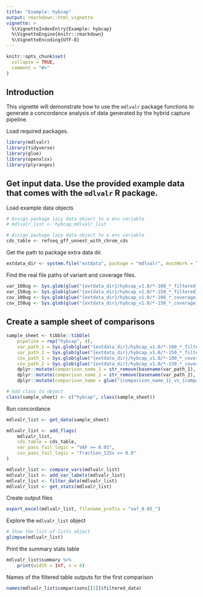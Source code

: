 ```yaml
---
title: "Example: hybcap"
output: rmarkdown::html_vignette
vignette: >
  %\VignetteIndexEntry{Example: hybcap}
  %\VignetteEngine{knitr::rmarkdown}
  %\VignetteEncoding{UTF-8}
---
```


```r
knitr::opts_chunk$set(
  collapse = TRUE,
  comment = "#>"
)
```



## Introduction


This vignette will demonstrate how to use the `mdlvalr` package functions to generate a concordance analysis of data generated by the hybrid capture pipeline.



Load required packages.

```r
library(mdlvalr)
library(tidyverse)
library(glue)
library(openxlsx)
library(plyranges)
```


## Get input data. Use the provided example data that comes with the `mdlvalr` R package. 

Load example data objects


```r
# Assign package lazy data object to a env variable
# mdlvalr_list <- hybcap_mdlvalr_list

# Assign package lazy data object to a env variable
cds_table <- refseq_gff_unnest_with_chrom_cds
```

Get the path to package extra data dir.

```r
extdata_dir <- system.file("extdata", package = "mdlvalr", mustWork = TRUE)
```

Find the real file paths of variant and coverage files.


```r
var_100ug <- Sys.glob(glue("{extdata_dir}/hybcap_v1.0/*-100_*_filtered_integrated_variant_output_summary.xlsx"))
var_150ug <- Sys.glob(glue("{extdata_dir}/hybcap_v1.0/*-150_*_filtered_integrated_variant_output_summary.xlsx"))
cov_100ug <- Sys.glob(glue("{extdata_dir}/hybcap_v1.0/*-100_*_coverage_summary.xlsx"))
cov_150ug <- Sys.glob(glue("{extdata_dir}/hybcap_v1.0/*-150_*_coverage_summary.xlsx"))
```


## Create a sample sheet of comparisons


```r
sample_sheet <- tibble::tibble(
    pipeline = rep("hybcap", 4),
    var_path_1 = Sys.glob(glue("{extdata_dir}/hybcap_v1.0/*-100_*_filtered_integrated_variant_output_summary.xlsx")),
    var_path_2 = Sys.glob(glue("{extdata_dir}/hybcap_v1.0/*-150_*_filtered_integrated_variant_output_summary.xlsx")),
    cov_path_1 = Sys.glob(glue("{extdata_dir}/hybcap_v1.0/*-100_*_coverage_summary.xlsx")),
    cov_path_2 = Sys.glob(glue("{extdata_dir}/hybcap_v1.0/*-150_*_coverage_summary.xlsx"))) %>%
    dplyr::mutate(comparison_name_1 = str_remove(basename(var_path_1), "_.*$")) %>%
    dplyr::mutate(comparison_name_2 = str_remove(basename(var_path_2), "_.*$")) %>%
    dplyr::mutate(comparison_name = glue("{comparison_name_1}_vs_{comparison_name_2}"))

# Add class to object
class(sample_sheet) <- c("hybcap", class(sample_sheet))
```






Run concordance

```r
mdlvalr_list <- get_data(sample_sheet)

mdlvalr_list <- add_flags(
    mdlvalr_list,
    cds_table = cds_table,
    var_pass_fail_logic = "VAF >= 0.05",
    cov_pass_fail_logic = "fraction_125x >= 0.9"
)

mdlvalr_list <- compare_vars(mdlvalr_list)
mdlvalr_list <- add_var_labels(mdlvalr_list)
mdlvalr_list <- filter_data(mdlvalr_list)
mdlvalr_list <- get_stats(mdlvalr_list)
```




Create output files


```r
export_excel(mdlvalr_list, filename_prefix = "vaf_0.05_")
```





Explore the `mdlvalr_list` object

```r
# Show the list-of-lists object
glimpse(mdlvalr_list)
```



Print the summary stats table

```r
mdlvalr_list$summary %>%
    print(width = Inf, n = 6)
```

Names of the filtered table outputs for the first comparison

```r
names(mdlvalr_list$comparisons[[1]]$filtered_data)
```


